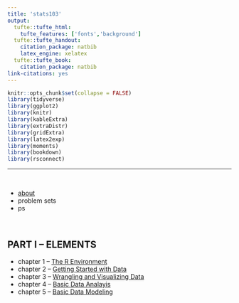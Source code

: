 ```yaml
---
title: 'stats103'
output:
  tufte::tufte_html:
    tufte_features: ['fonts','background']
  tufte::tufte_handout:
    citation_package: natbib
    latex_engine: xelatex
  tufte::tufte_book:
    citation_package: natbib
link-citations: yes
---
```


```r
knitr::opts_chunk$set(collapse = FALSE)
library(tidyverse)
library(ggplot2)
library(knitr)
library(kableExtra)
library(extraDistr)
library(gridExtra)
library(latex2exp)
library(moments)
library(bookdown)
library(rsconnect)
```

\newcommand{\E}{\text{E}}
\newcommand{\Var}{\text{Var}}
\newcommand{\SD}{\text{SD}}
\newcommand{\SE}{\text{SE}}
\newcommand{\Cov}{\text{Cov}}
\newcommand{\Cor}{\text{Cor}}
\renewcommand{\P}{\text{P}}
\newcommand{\pd}[2]{\frac{\partial #1}{\partial #2}}
\newcommand{\sumin}{\sum_i^n}
\newcommand{\Bias}{\text{Bias}}

\newcommand{\head}[2]{\text{#1} \hspace{0.5cm} \text{#2}}

--- 

\ 

- <a href="./rmd/about.html">about</a> 
- problem sets
- ps

\ 

## PART I -- ELEMENTS

- chapter 1 -- <a href="./rmd/c1-R.html">The R Environment</a>
- chapter 2 -- <a href="./rmd/c2-getting-started.html">Getting Started with Data</a></li>
- chapter 3 -- <a href="./rmd/c3-wrangle-visualize.html">Wrangling and Visualizing Data</a></li>
- chapter 4 -- <a href="./rmd/c4-basic-analysis.html">Basic Data Analayis</a></li>
- chapter 5 -- <a href="./rmd/c5-basic-modeling.html">Basic Data Modeling</a></li>



